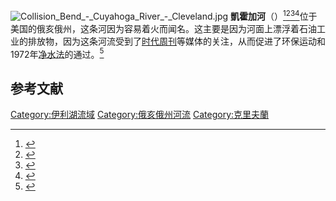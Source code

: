 {{Infobox River
  | river_name = Cuyahoga River
  | image_name = Cuyahogarivermap.png
  | image_size = 300px
  | caption = 凯霍加河及其分支
  | origin = {{coord|41|26|26|N|81|09|07|W|region:US-OH_type:landmark_source:GNIS|name=Cuyahoga River source}}<ref name="GNIS-CR">{{cite gnis|id=1072205|name=Cuyahoga River|accessdate=2009-05-03}}</ref>由东凯霍加河<ref name="GNIS-EBCR">{{cite gnis|id=1039938|name=East Branch Cuyahoga River|accessdate=2009-05-03}}</ref>与西凯霍加河<ref name="GNIS-WBCR">{{cite gnis|id=1067043|name=West Branch Cuyahoga River|accessdate=2009-05-03}}</ref>合并而来
  | mouth = {{coord|41|30|13|N|81|42|44|W|region:US-OH_type:landmark_source:GNIS|display=inline,title|name=Cuyahoga River mouth}}[[伊利湖|伊利湖]]<ref name="GNIS-CR"/>
  | basin_countries = 美国
  | length = {{convert|84.9|mi|km}}<ref name="OH-EPA-UCR">{{cite web |title=Upper Cuyahoga River Watershed TMDLs Figure 2. Schematic Representation of the Upper Cuyahoga Watershed |publisher=Ohio EPA |url=http://www.epa.state.oh.us/dsw/tmdl/upCuy_final_090304.pdf |format=PDF |deadurl=yes |archiveurl=https://web.archive.org/web/20090512221443/http://www.epa.state.oh.us/dsw/tmdl/upCuy_final_090304.pdf |archivedate=2009-05-12 |accessdate=2011-05-19 }}</ref>
  | elevation = {{convert|1093|ft|m|1}} <ref name="GNIS-EBCR"/><ref name="GNIS-WBCR"/>
  | mouth_elevation = {{convert|571|ft|m|1}} <ref name="GNIS-CR"/>
  | discharge =
  | watershed =  {{convert|809|sqmi|sqkm}} <ref>{{cite web |title=Map of Ohio watersheds |publisher=Ohio Department of Natural Resources |url=http://www.dnr.state.oh.us/water/watersheds/Basins72PDI_40x40_OnScreen.gif |format=GIF |deadurl=yes |archiveurl=https://web.archive.org/web/20070311012646/http://www.dnr.state.oh.us/water/watersheds/Basins72PDI_40x40_OnScreen.gif |archivedate=2007-03-11 |accessdate=2011-05-19 }}</ref>
}}
[[Image:Collision_Bend_-_Cuyahoga_River_-_Cleveland.jpg|thumb]]
'''凱霍加河'''（{{lang-en|Cuyahoga River}}）<ref>{{cite news | first=Tom| last=Feran | pages= | title=Shooing the hog out of Cuyahoga | date=2004-02-13 | publisher=The Plain Dealer | url=http://infoweb.newsbank.com/iw-search/we/InfoWeb?p_action=doc&p_topdoc=1&p_docnum=1&p_sort=YMD_date:D&p_product=NewsBank&p_text_direct-0=document_id=(%20100B6B280DC46277%20)&p_docid=100B6B280DC46277&p_theme=aggregated5&p_queryname=100B6B280DC46277&f_openurl=yes&p_nbid=E5DN55ITMTE5OTkxMTg3NC41MzY1NTE6MToxMzo2Ni4yMTMuNDEuMTQy&&p_multi=CPDB}}</ref><ref name=cpd1>{{cite news | first=Tom| last=Feran | pages= | title=It's a Cleveland thing, so to speak | date=2006-06-02 | publisher=The Plain Dealer | url=http://infoweb.newsbank.com/iw-search/we/InfoWeb?p_action=doc&p_topdoc=1&p_docnum=1&p_sort=YMD_date:D&p_product=NewsBank&p_text_direct-0=document_id=(%20112043416CC2CD20%20)&p_docid=112043416CC2CD20&p_theme=aggregated5&p_queryname=112043416CC2CD20&f_openurl=yes&p_nbid=F58P50SOMTE5OTkxMjUxOS4yOTM5NjU6MToxMzo2Ni4yMTMuNDEuMTQy&&p_multi=CPDB}}</ref><ref>{{cite news |author=Siegel, Robert |authorlink=Robert Siegel |author2=Block, Melissa |authorlink2=Melissa Block |title=Letters: Cuyahoga River |url=http://www.npr.org/templates/story/story.php?storyId=105828999 |work=All Things Considered |publisher=National Public Radio |date=2009-06-23 |accessdate=2009-06-23 |archive-date=2009-06-26 |archive-url=https://web.archive.org/web/20090626134231/http://www.npr.org/templates/story/story.php?storyId=105828999 |dead-url=no }}</ref><ref>{{cite news |first=Michael K. |last=McIntyre |authorlink= |coauthors= |title=How to pronounce 'Cuyahoga' turns into a national debate: Tipoff |url=http://www.cleveland.com/tipoff/index.ssf/2009/06/how_to_pronounce_cuyahoga_turn.html |work=The Plain Dealer |publisher= |date=2009-06-28 |accessdate=2009-06-29 |archive-date=2011-06-07 |archive-url=https://web.archive.org/web/20110607152836/http://www.cleveland.com/tipoff/index.ssf/2009/06/how_to_pronounce_cuyahoga_turn.html |dead-url=no }}</ref>位于美国的俄亥俄州，这条河因为容易着火而闻名。这主要是因为河面上漂浮着石油工业的排放物，因为这条河流受到了[[时代周刊|时代周刊]]等媒体的关注，从而促进了环保运动和1972年[[净水法|净水法]]的通过。<ref>{{Cite web |url=http://www.ohiohistorycentral.org/entry.php?rec=1642 |title=Cuyahoga River Fire |accessdate=2011-05-19 |archive-date=2011-06-26 |archive-url=https://web.archive.org/web/20110626171722/http://www.ohiohistorycentral.org/entry.php?rec=1642 |dead-url=no }}</ref>

==参考文献==
<div class="references-small">
<references></references>
</div>

{{DEFAULTSORT:Cuyahoga}}
[[Category:伊利湖流域|Category:伊利湖流域]]
[[Category:俄亥俄州河流|Category:俄亥俄州河流]]
[[Category:克里夫蘭|Category:克里夫蘭]]